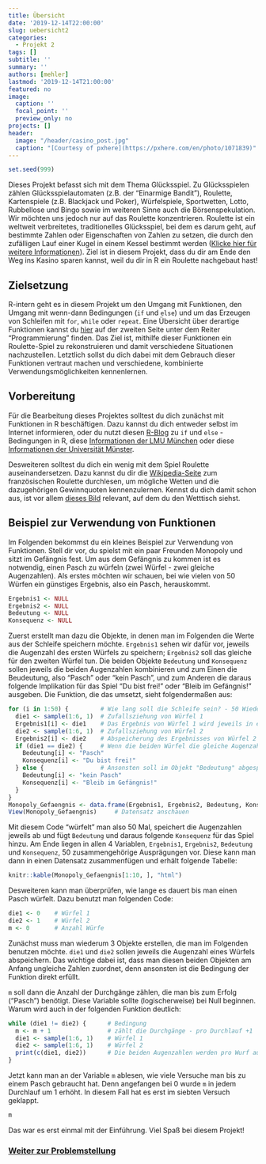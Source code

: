 ---
title: Übersicht
date: '2019-12-14T22:00:00'
slug: uebersicht2
categories:
  - Projekt 2
tags: []
subtitle: ''
summary: ''
authors: [mehler]
lastmod: '2019-12-14T21:00:00'
featured: no
image:
  caption: ''
  focal_point: ''
  preview_only: no
projects: []
header:
  image: "/header/casino_post.jpg"
  caption: "[Courtesy of pxhere](https://pxhere.com/en/photo/1071839)"
---
```{r,echo=F}
set.seed(999)
```

Dieses Projekt befasst sich mit dem Thema Glücksspiel. Zu Glücksspielen zählen Glücksspielautomaten (z.B. der "Einarmige Bandit"), Roulette, Kartenspiele (z.B. Blackjack und Poker), Würfelspiele, Sportwetten, Lotto, Rubbellose und Bingo sowie im weiteren Sinne auch die Börsenspekulation. Wir möchten uns jedoch nur auf das Roulette konzentrieren. Roulette ist ein weltweit verbreitetes, traditionelles Glücksspiel, bei dem es darum geht, auf bestimmte Zahlen oder Eigenschaften von Zahlen zu setzen, die durch den zufälligen Lauf einer Kugel in einem Kessel bestimmt werden ([Klicke hier für weitere Informationen](https://de.wikipedia.org/wiki/Roulette)). Ziel ist in diesem Projekt, dass du dir am Ende den Weg ins Kasino sparen kannst, weil du dir in R ein Roulette nachgebaut hast!

## Zielsetzung

R-intern geht es in diesem Projekt um den Umgang mit Funktionen, den Umgang mit wenn-dann Bedingungen (`if` und `else`) und um das Erzeugen von Schleifen mit `for`, `while` oder `repeat`. Eine Übersicht über derartige Funktionen kannst du [hier](https://www.uni-muenster.de/Stochastik/lehre/SS14/PrakStat/R-Befehle.pdf) auf der zweiten Seite unter dem Reiter "Programmierung" finden. Das Ziel ist, mithilfe dieser Funktionen ein Roulette-Spiel zu rekonstruieren und damit verschiedene Situationen nachzustellen. Letztlich sollst du dich dabei mit dem Gebrauch dieser Funktionen vertraut machen und verschiedene, kombinierte Verwendungsmöglichkeiten kennenlernen.  

## Vorbereitung

Für die Bearbeitung dieses Projektes solltest du dich zunächst mit Funktionen in R beschäftigen. Dazu kannst du dich entweder selbst im Internet informieren, oder du nutzt diesen [R-Blog](https://r-coding.de/blog/if-else/) zu `if` und `else` - Bedingungen in R, diese [Informationen der LMU München](https://statsoz-neu.userweb.mwn.de/lehre/2013_SoSe/StatSoft/material/4-folien-4.pdf) oder diese [Informationen der Universität Münster](https://www.uni-muenster.de/Stochastik/lehre/WS1011/PrakStat/R-Einfuehrung.pdf).

Desweiteren solltest du dich ein wenig mit dem Spiel Roulette auseinandersetzen. Dazu kannst du dir die [Wikipedia-Seite](https://de.wikipedia.org/wiki/Roulette#Das_franz%C3%B6sische_Roulette) zum französischen Roulette durchlesen, um mögliche Wetten und die dazugehörigen Gewinnquoten kennenzulernen. Kennst du dich damit schon aus, ist vor allem [dieses Bild](https://upload.wikimedia.org/wikipedia/commons/7/78/Roulette_table_fr.svg) relevant, auf dem du den Wetttisch siehst.

## Beispiel zur Verwendung von Funktionen

Im Folgenden bekommst du ein kleines Beispiel zur Verwendung von Funktionen. Stell dir vor, du spielst mit ein paar Freunden Monopoly und sitzt im Gefängnis fest. Um aus dem Gefängnis zu kommen ist es notwendig, einen Pasch zu würfeln (zwei Würfel - zwei gleiche Augenzahlen). Als erstes möchten wir schauen, bei wie vielen von 50 Würfen ein günstiges Ergebnis, also ein Pasch, herauskommt.

```{r}
Ergebnis1 <- NULL
Ergebnis2 <- NULL
Bedeutung <- NULL
Konsequenz <- NULL
```

Zuerst erstellt man dazu die Objekte, in denen man im Folgenden die Werte aus der Schleife speichern möchte. `Ergebnis1` sehen wir dafür vor, jeweils die Augenzahl des ersten Würfels zu speichern; `Ergebnis2` soll das gleiche für den zweiten Würfel tun. Die beiden Objekte `Bedeutung` und `Konsequenz` sollen jeweils die beiden Augenzahlen kombinieren und zum Einen die Beudeutung, also "Pasch" oder "kein Pasch", und zum Anderen die daraus folgende Implikation für das Spiel "Du bist frei!" oder "Bleib im Gefängnis!" ausgeben. Die Funktion, die das umsetzt, sieht folgendermaßen aus: 

```{r}
for (i in 1:50) {         # Wie lang soll die Schleife sein? - 50 Wiederholungen
  die1 <- sample(1:6, 1)  # Zufallsziehung von Würfel 1
  Ergebnis1[i] <- die1    # Das Ergebnis von Würfel 1 wird jeweils in einem neuen Eintrag (Eintrag "i" für die i-te Runde/den i-ten Durchlauf) im Objekt "Ergebnis1" gespeichert.
  die2 <- sample(1:6, 1)  # Zufallsziehung von Würfel 2
  Ergebnis2[i] <- die2    # Abspeicherung des Ergebnisses von Würfel 2
  if (die1 == die2) {     # Wenn die beiden Würfel die gleiche Augenzahl haben, dann soll in dem Objekt "Bedeutung" abgespeichert werden, dass ein Pasch gewürfelt wurde. Ebenso soll in dem Objekt "Konsequenz" die Anweisung "Du bist frei!" ausgegeben werden.
    Bedeutung[i] <- "Pasch"
    Konsequenz[i] <- "Du bist frei!"
  } else {                # Ansonsten soll im Objekt "Bedeutung" abgespeichert werden, dass kein Pasch gewürfelt wurde und im Objekt "Konsequenz" die Anweisung "Bleib im Gefängnis!"
    Bedeutung[i] <- "kein Pasch"
    Konsequenz[i] <- "Bleib im Gefängnis!"
  }
}
Monopoly_Gefaengnis <- data.frame(Ergebnis1, Ergebnis2, Bedeutung, Konsequenz) # Datensatz aus den drei Objekten erstellen
View(Monopoly_Gefaengnis)     # Datensatz anschauen
```

Mit diesem Code "würfelt" man also 50 Mal, speichert die Augenzahlen jeweils ab und fügt `Bedeutung` und daraus folgende `Konsequenz` für das Spiel hinzu. Am Ende liegen in allen 4 Variablen, `Ergebnis1`, `Ergebnis2`, `Bedeutung` und `Konsequenz`, 50 zusammengehörige Ausprägungen vor. Diese kann man dann in einen Datensatz zusammenfügen und erhält folgende Tabelle:

```{r, echo=FALSE}
knitr::kable(Monopoly_Gefaengnis[1:10, ], "html")
```

Desweiteren kann man überprüfen, wie lange es dauert bis man einen Pasch würfelt. Dazu benutzt man folgenden Code:

```{r}
die1 <- 0    # Würfel 1
die2 <- 1    # Würfel 2
m <- 0       # Anzahl Würfe
```
<p>
Zunächst muss man wiederum 3 Objekte erstellen, die man im Folgenden benutzen möchte. `die1` und `die2` sollen jeweils die Augenzahl eines Würfels abspeichern. Das wichtige dabei ist, dass man diesen beiden Objekten am Anfang ungleiche Zahlen zuordnet, denn ansonsten ist die Bedingung der Funktion direkt erfüllt.
</p>
`m` soll dann die Anzahl der Durchgänge zählen, die man bis zum Erfolg ("Pasch") benötigt. Diese Variable sollte (logischerweise) bei Null beginnen. Warum wird auch in der folgenden Funktion deutlich: 

```{r}
while (die1 != die2) {      # Bedingung
  m <- m + 1                # zählt die Durchgänge - pro Durchlauf +1
  die1 <- sample(1:6, 1)    # Würfel 1
  die2 <- sample(1:6, 1)    # Würfel 2
  print(c(die1, die2))      # Die beiden Augenzahlen werden pro Wurf ausgegeben, um die Ergebnisse nachvollziehen zu können.
}
```

Jetzt kann man an der Variable `m` ablesen, wie viele Versuche man bis zu einem Pasch gebraucht hat. Denn angefangen bei 0 wurde `m` in jedem Durchlauf um 1 erhöht. In diesem Fall hat es erst im siebten Versuch geklappt.

```{r}
m
```

Das war es erst einmal mit der Einführung. Viel Spaß bei diesem Projekt!

### [Weiter zur Problemstellung](/post/problemstellung2)
